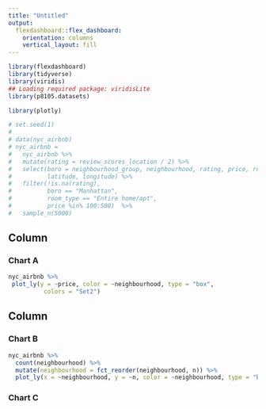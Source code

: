 ```yaml
---
title: "Untitled"
output: 
  flexdashboard::flex_dashboard:
    orientation: columns
    vertical_layout: fill
---
```


```r
library(flexdashboard)
library(tidyverse)
library(viridis)
## Loading required package: viridisLite
library(p8105.datasets)

library(plotly)
```

```r
# set.seed(1)
# 
# data(nyc_airbnb)
# nyc_airbnb = 
#   nyc_airbnb %>% 
#   mutate(rating = review_scores_location / 2) %>%
#   select(boro = neighbourhood_group, neighbourhood, rating, price, room_type,
#          latitude, longitude) %>%
#   filter(!is.na(rating), 
#          boro == "Manhattan",
#          room_type == "Entire home/apt",
#          price %in% 100:500)  %>% 
#   sample_n(5000)

```

Column {data-width=650}
-----------------------------------------------------------------------

### Chart A

```r
nyc_airbnb %>%
 plot_ly(y = ~price, color = ~neighbourhood, type = "box",
          colors = "Set2")
```

Column {data-width=350}
-----------------------------------------------------------------------

### Chart B

```r
nyc_airbnb %>% 
  count(neighbourhood) %>% 
  mutate(neighbourhood = fct_reorder(neighbourhood, n)) %>% 
  plot_ly(x = ~neighbourhood, y = ~n, color = ~neighbourhood, type = "bar")
```

### Chart C

```r

```

